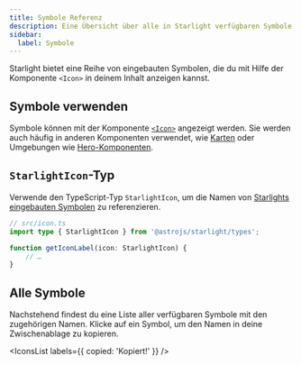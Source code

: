 ```yaml
---
title: Symbole Referenz
description: Eine Übersicht über alle in Starlight verfügbaren Symbole.
sidebar:
  label: Symbole
---
```


Starlight bietet eine Reihe von eingebauten Symbolen, die du mit Hilfe der Komponente `<Icon>` in deinem Inhalt anzeigen kannst.

## Symbole verwenden

Symbole können mit der Komponente [`<Icon>`](/de/components/icons/) angezeigt werden.
Sie werden auch häufig in anderen Komponenten verwendet, wie [Karten](/de/components/cards/) oder Umgebungen wie [Hero-Komponenten](/de/reference/frontmatter/#hero).

## `StarlightIcon`-Typ

Verwende den TypeScript-Typ `StarlightIcon`, um die Namen von [Starlights eingebauten Symbolen](#alle-symbole) zu referenzieren.

```ts {2} /icon: (StarlightIcon)/
// src/icon.ts
import type { StarlightIcon } from '@astrojs/starlight/types';

function getIconLabel(icon: StarlightIcon) {
	// …
}
```

## Alle Symbole

Nachstehend findest du eine Liste aller verfügbaren Symbole mit den zugehörigen Namen. Klicke auf ein Symbol, um den Namen in deine Zwischenablage zu kopieren.


<IconsList labels={{ copied: 'Kopiert!' }} />

